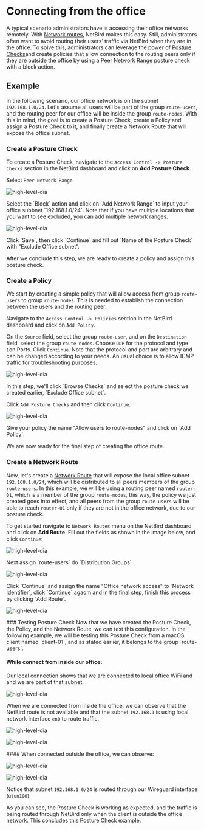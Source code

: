 

# Connecting from the office
A typical scenario administrators have is accessing their office networks remotely. With [Network routes](https://docs.netbird.io/how-to/routing-traffic-to-private-networks), NetBird makes this easy. Still, administrators often want to avoid routing their users’ traffic via NetBird when they are in the office.
To solve this, administrators can leverage the power of [Posture Checks](https://docs.netbird.io/how-to/manage-posture-checks)and create policies that allow connection to the routing peers only if they are outside the office by using
a [Peer Network Range](/how-to/manage-posture-checks#peer-network-range) posture check with a block action.

## Example
In the following scenario, our office network is on the subnet `192.168.1.0/24`. Let's assume all users will be part of the group `route-users`, and the routing peer for our office will be inside the group `route-nodes`.
With this in mind, the goal is to create a Posture Check, create a Policy and assign a Posture Check to it, and finally create a Network Route that will expose the office subnet.

### Create a Posture Check
To create a Posture Check, navigate to the `Access Control -> Posture Checks` section in the NetBird dashboard and click on **Add Posture Check**.

Select `Peer Network Range`.

<p>
    <img src="/docs-static/img/how-to-guides/posture-check-new-block-network-range.png" alt="high-level-dia" className="imagewrapper"/>
</p>
Select the `Block` action and click on `Add Network Range` to input your office subbnet `192.168.1.0/24`.
<Note>
Note that if you have multiple locations that you want to see excluded, you can add multiple network ranges.
</Note>
<p>
    <img src="/docs-static/img/how-to-guides/posture-check-block-network-range.png" alt="high-level-dia" className="imagewrapper"/>
</p>
Click `Save`, then click `Continue` and fill out `Name of the Posture Check` with "Exclude Office subnet”.

After we conclude this step, we are ready to create a policy and assign this posture check. 
### Create a Policy
We start by creating a simple policy that will allow access from group `route-users` to group `route-nodes`.
This is needed to establish the connection between the users and the routing peer.

Navigate to the `Access Control -> Policies` section in the NetBird dashboard and click on `Add Policy`.

On the `Source` field, select the group `route-user`, and on the `Destination` field, select the group `route-nodes`.
Choose `UDP` for the protocol and type `1`on Ports. Click `Continue`.
<Note>
    Note that the protocol and port are arbitrary and can be changed according to your needs. An usual choice is to allow ICMP traffic for troubleshooting purposes.
</Note>
<p>
    <img src="/docs-static/img/how-to-guides/policy-office-subnet-with-posturecheck.png" alt="high-level-dia" className="imagewrapper"/>
</p>
In this step, we'll click `Browse Checks` and select the posture check we created earlier, `Exclude Office subnet`.

Click `Add Posture Checks` and then click `Continue`.
<p>
    <img src="/docs-static/img/how-to-guides/policy-with-network-posturecheck-added.png" alt="high-level-dia" className="imagewrapper"/>
</p>
Give your policy the name "Allow users to route-nodes" and click on `Add Policy`.

We are now ready for the final step of creating the office route.

### Create a Network Route

Now, let's create a [Network Route](https://docs.netbird.io/how-to/routing-traffic-to-private-networks) that will expose the local office subnet `192.168.1.0/24`,
which will be distributed to all peers members of the group `route-users`. In this example, we will be using a routing peer named `router-01`,
which is a member of the group `route-nodes`, this way, the policy we just created goes into effect, and all peers from the group `route-users` will be able to reach
`router-01` only if they are not in the office network, due to our posture check.

To get started navigate to `Network Routes` menu on the NetBird dashboard and click on **Add Route**. Fill out the fields as shown in the image below, and click `Continue`:
<p>
    <img src="/docs-static/img/how-to-guides/create-route-with-posturecheck.png" alt="high-level-dia" className="imagewrapper"/>
</p>
Next assign `route-users` do `Distribution Groups`.
<p>
    <img src="/docs-static/img/how-to-guides/distribute-to-groups-posturechecks.png" alt="high-level-dia" className="imagewrapper"/>
</p>
Click `Continue` and assign the name "Office network access" to `Network Identifier`, click `Continue` agaom and in the final step, finish this process by clicking `Add Route`.
<p>
    <img src="/docs-static/img/how-to-guides/route-office-subnet-posturecheck.png" alt="high-level-dia" className="imagewrapper"/>
</p>
### Testing Posture Check
Now that we have created the Posture Check, the Policy, and the Network Route, we can test this configuration. In the following example, we will be testing this Posture Check from a macOS client named `client-01`, and as stated earlier, it belongs to the group `route-users`.

#### While connect from inside our office:
Our local connection shows that we are connected to local office WiFi and and we are part of that subnet.
<p>
    <img src="/docs-static/img/how-to-guides/wifi-inside-office-subnet.png" alt="high-level-dia" className="imagewrapper"/>
</p>

When we are connected from inside the office, we can observe that the NetBird route is not available and that the subnet `192.168.1` is using local network interface `en0` to route traffic.

<p>
    <img src="/docs-static/img/how-to-guides/netbird-routes-list-local.png" alt="high-level-dia" className="imagewrapper"/>
</p>

<p>
    <img src="/docs-static/img/how-to-guides/netstat-routes-grep-local.png" alt="high-level-dia" className="imagewrapper"/>
</p>
#### When connected outside the office, we can observe: 

<p>
    <img src="/docs-static/img/how-to-guides/netbird-routes-list-external.png" alt="high-level-dia" className="imagewrapper"/>
</p>

<p>
    <img src="/docs-static/img/how-to-guides/netstat-routes-grep-external.png" alt="high-level-dia" className="imagewrapper"/>
</p>

Notice that subnet `192.168.1.0/24` is routed through our Wireguard interface (`utun100`).

As you can see, the Posture Check is working as expected, and the traffic is being routed through NetBird only when the client is outside the office network.
This concludes this Posture Check example.
